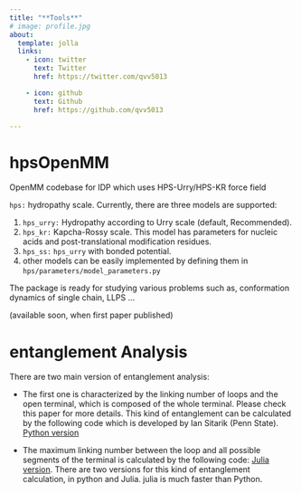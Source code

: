 ```yaml
---
title: "**Tools**"
# image: profile.jpg
about:
  template: jolla
  links:
    - icon: twitter
      text: Twitter
      href: https://twitter.com/qvv5013

    - icon: github
      text: Github
      href: https://github.com/qvv5013

---
```


# hpsOpenMM

OpenMM codebase for IDP which uses HPS-Urry/HPS-KR force field



`hps:` hydropathy scale. Currently, there are three models are supported:

1) `hps_urry:` Hydropathy according to Urry scale (default, Recommended).
2) `hps_kr:`  Kapcha-Rossy scale.
   This model has parameters for nucleic acids and post-translational modification residues.
3) `hps_ss:` `hps_urry` with bonded potential.
4) other models can be easily implemented by defining them in `hps/parameters/model_parameters.py`

The package is ready for studying various problems such as, conformation dynamics of single chain, LLPS ...

(available soon, when first paper published)

# entanglement Analysis

There are two main version of entanglement analysis:

* The first one is characterized by the linking number of loops and the open terminal, which is composed of the whole terminal. Please check this paper for more details. This kind of entanglement can be calculated by the following code which is developed by Ian Sitarik (Penn State).
[Python version]()


* The maximum linking number between the loop and all possible segments of the terminal is calculated by the following code: [Julia version](https://github.com/qvv5013/entanglement_analysis).
There are two versions for this kind of entanglement calculation, in python and Julia. julia is much faster than Python.